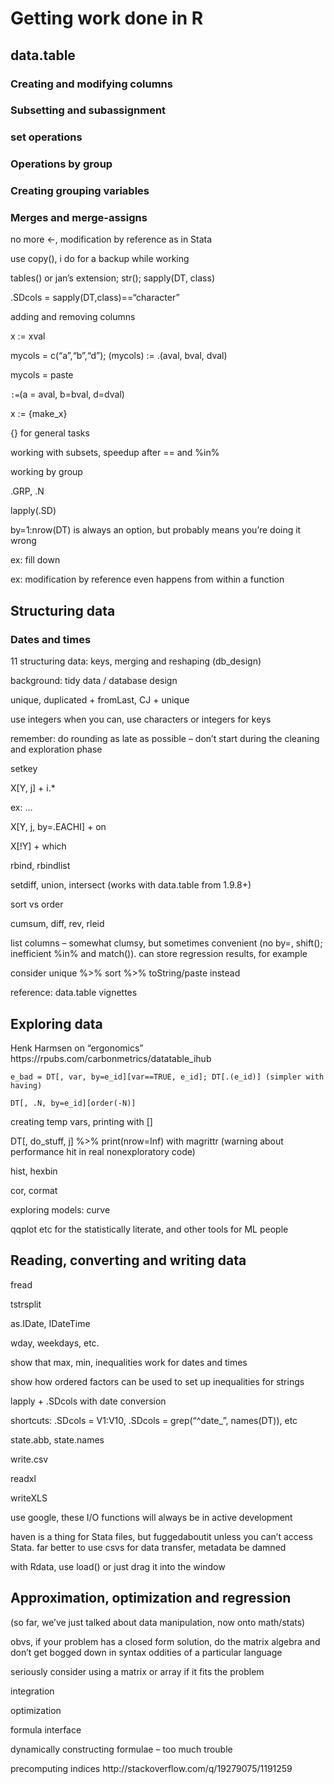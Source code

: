 # Getting work done in R {#work}


## data.table {#data-table}

### Creating and modifying columns {#dt-cols}

### Subsetting and subassignment {#dt-sub}

### set operations {#dt-set-ops}

### Operations by group {#dt-grouping}

### Creating grouping variables {#dt-groupvars}

### Merges and merge-assigns {#dt-merging}


no more <-, modification by reference as in Stata

use copy(), i do for a backup while working

tables() or jan's extension; str(); sapply(DT, class)

.SDcols = sapply(DT,class)=="character"

adding and removing columns

x := xval

mycols = c("a","b","d"); (mycols) := .(aval, bval, dval)

mycols = paste

`:=`(a = aval, b=bval, d=dval)

x := {make_x}

{} for general tasks

working with subsets, speedup after == and %in%

working by group

.GRP, .N

lapply(.SD)

by=1:nrow(DT) is always an option, but probably means you're doing it wrong

ex: fill down

ex: modification by reference even happens from within a function


## Structuring data {#structuring-data}
### Dates and times {#dates-times}

11 structuring data: keys, merging and reshaping (db_design)

background: tidy data / database design

unique, duplicated + fromLast, CJ + unique

use integers when you can, use characters or integers for keys

remember: do rounding as late as possible -- don't start during the cleaning and exploration phase

setkey

X[Y, j] + i.*

ex: ...

X[Y, j, by=.EACHI] + on

X[!Y] + which

rbind, rbindlist

setdiff, union, intersect (works with data.table from 1.9.8+)

sort vs order

cumsum, diff, rev, rleid

list columns -- somewhat clumsy, but sometimes convenient (no by=, shift(); inefficient %in% and match()). can store regression results, for example

consider unique %>% sort %>% toString/paste instead

reference: data.table vignettes

## Exploring data {#exploring-data}

Henk Harmsen on "ergonomics" https://rpubs.com/carbonmetrics/datatable_ihub

`e_bad = DT[, var, by=e_id][var==TRUE, e_id]; DT[.(e_id)] (simpler with having)`

`DT[, .N, by=e_id][order(-N)]`

creating temp vars, printing with []

DT[, do_stuff, j] %>% print(nrow=Inf) with magrittr (warning about performance hit in real nonexploratory code)

hist, hexbin

cor, cormat

exploring models: curve

qqplot etc for the statistically literate, and other tools for ML people

## Reading, converting and writing data {#input-output}

fread

tstrsplit

as.IDate, IDateTime

wday, weekdays, etc.

show that max, min, inequalities work for dates and times

show how ordered factors can be used to set up inequalities for strings

lapply + .SDcols with date conversion

shortcuts: .SDcols = V1:V10, .SDcols = grep("^date_", names(DT)), etc

state.abb, state.names

write.csv

readxl

writeXLS

use google, these I/O functions will always be in active development

haven is a thing for Stata files, but fuggedaboutit unless you can't access Stata. far better to use csvs for data transfer, metadata be damned

with Rdata, use load() or just drag it into the window



## Approximation, optimization and regression

(so far, we've just talked about data manipulation, now onto math/stats)

obvs, if your problem has a closed form solution, do the matrix algebra and don't get bogged down in syntax oddities of a particular language

seriously consider using a matrix or array if it fits the problem

integration

optimization

formula interface

dynamically constructing formulae -- too much trouble

precomputing indices http://stackoverflow.com/q/19279075/1191259

